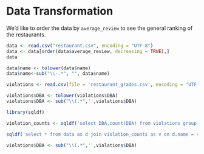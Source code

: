 # Data Transformation

We'd like to order the data by `average_review` to see the general ranking of the restaurants.

```r
data <- read.csv("restaurant.csv", encoding = "UTF-8")
data <- data[order(data$average_review, decreasing = TRUE),]
data
```
```r

data$name <- tolower(data$name)
data$name<-sub("\\-.*", "", data$name)

violations <- read.csv(file = 'restaurant_grades.csv', encoding = "UTF-8")

violations$DBA <- tolower(violations$DBA)
violations$DBA <- sub("\\(.*",'',violations$DBA)

library(sqldf)

violation_counts <- sqldf('select DBA,count(DBA) from violations group by DBA')

sqldf('select * from data as d join violation_counts as v on d.name = v.DBA')
```


```r
violations$DBA <- sub("\\(.*",'',violations$DBA)
```



